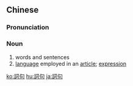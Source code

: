 {{also|词句}}
==Chinese==
{{zh-forms|s=词句|alt=辭句}}

===Pronunciation===
{{zh-pron
|m=cíjù
|c=ci4 geoi3
|h=pfs=chhṳ̀-ki
|cat=n
}}

===Noun===
{{zh-noun}}

# words and sentences
# [[language]] employed in an [[article]]; [[expression]]

{{zh-cat|Advanced}}

[[ko:詞句]]
[[hu:詞句]]
[[ja:詞句]]